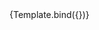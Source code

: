 <!--- Footer.stories.mdx -->


<Meta title="Section/Footer" component={Footer} />

<!--- This is your Story template function, shown here in React -->


<Story name="Default">
  {Template.bind({})}
</Story>

